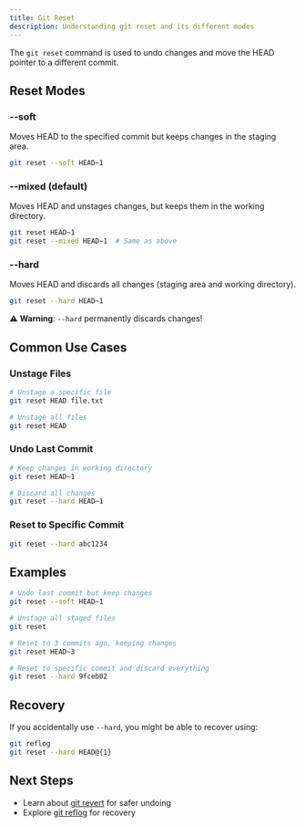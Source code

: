 ```yaml
---
title: Git Reset
description: Understanding git reset and its different modes
---
```

The `git reset` command is used to undo changes and move the HEAD pointer to a different commit.

## Reset Modes

### --soft
Moves HEAD to the specified commit but keeps changes in the staging area.

```bash
git reset --soft HEAD~1
```

### --mixed (default)
Moves HEAD and unstages changes, but keeps them in the working directory.

```bash
git reset HEAD~1
git reset --mixed HEAD~1  # Same as above
```

### --hard
Moves HEAD and discards all changes (staging area and working directory).

```bash
git reset --hard HEAD~1
```

⚠️ **Warning**: `--hard` permanently discards changes!

## Common Use Cases

### Unstage Files

```bash
# Unstage a specific file
git reset HEAD file.txt

# Unstage all files
git reset HEAD
```

### Undo Last Commit

```bash
# Keep changes in working directory
git reset HEAD~1

# Discard all changes
git reset --hard HEAD~1
```

### Reset to Specific Commit

```bash
git reset --hard abc1234
```

## Examples

```bash
# Undo last commit but keep changes
git reset --soft HEAD~1

# Unstage all staged files
git reset

# Reset to 3 commits ago, keeping changes
git reset HEAD~3

# Reset to specific commit and discard everything
git reset --hard 9fceb02
```

## Recovery

If you accidentally use `--hard`, you might be able to recover using:

```bash
git reflog
git reset --hard HEAD@{1}
```

## Next Steps

- Learn about [git revert](/docs/2-git-basics/commands/git-revert) for safer undoing
- Explore [git reflog](/docs/2-git-basics/commands/git-reflog) for recovery
